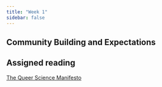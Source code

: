 ```yaml
---
title: "Week 1"
sidebar: false
---
```


## Community Building and Expectations

## Assigned reading

[The Queer Science Manifesto](https://web.archive.org/web/20190307120740/http://notjustforscientists.org/idea/make-your-personal-queer-science-manifesto/)
